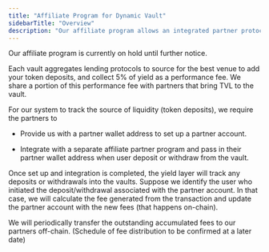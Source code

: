 ```yaml
---
title: "Affiliate Program for Dynamic Vault"
sidebarTitle: "Overview"
description: "Our affiliate program allows an integrated partner protocol to earn referral fees on-chain for the tokens it deposits to the vaults."
---
```


<Info>
  Our affiliate program is currently on hold until further notice.
</Info>

Each vault aggregates lending protocols to source for the best venue to add your token deposits, and collect 5% of yield as a performance fee. We share a portion of this performance fee with partners that bring TVL to the vault.

For our system to track the source of liquidity (token deposits), we require the partners to

* Provide us with a partner wallet address to set up a partner account.

* Integrate with a separate affiliate partner program and pass in their partner wallet address when user deposit or withdraw from the vault.

Once set up and integration is completed, the yield layer will track any deposits or withdrawals into the vaults. Suppose we identify the user who initiated the deposit/withdrawal associated with the partner account. In that case, we will calculate the fee generated from the transaction and update the partner account with the new fees (that happens on-chain).

We will periodically transfer the outstanding accumulated fees to our partners off-chain. (Schedule of fee distribution to be confirmed at a later date)
